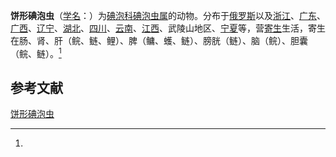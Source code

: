 {{Speciesbox
| name = 饼形碘泡虫
| status = 
| status_system = 
| image = 
| genus = Myxobolus
| species = artus
| authority = (Achmerov, 1960)<ref name='id9438'>{{cite web| url =http://www.bioinfo.cn/db05/BjdwSpecies.php?action=view&id=9438| title =饼形碘泡虫| work =《中国动物物种编目数据库》| publisher =中国科学院微生物研究所| author =中国科学院动物研究所| accessdate =2009-04-16| deadurl =yes| archiveurl =https://web.archive.org/web/20160305053046/http://www.bioinfo.cn/db05/BjdwSpecies.php?action=view&id=9438| archivedate =2016-03-05}}</ref>
}}

'''饼形碘泡虫'''（[[学名|学名]]：{{lang|la|''Myxobolus artus''}}）为[[碘泡科|碘泡科]][[碘泡虫属|碘泡虫属]]的动物。分布于[[俄罗斯|俄罗斯]]以及[[浙江|浙江]]、[[广东|广东]]、[[广西|广西]]、[[辽宁|辽宁]]、[[湖北|湖北]]、[[四川|四川]]、[[云南|云南]]、[[江西|江西]]、武陵山地区、[[宁夏|宁夏]]等，营[[寄生|寄生]]生活，寄生在肠、肾、肝（鲩、鲢、鲤）、脾（鳙、蠖、鲢）、膀胱（鲢）、脑（鲩）、胆囊（鲩、鲢）。<ref name='id9438'/>

== 参考文献 ==
{{reflist}}

{{Wikispecies|Myxobolus artus}}
{{Taxonbar|from=Q16796573}}

[[Category:碘泡虫属|饼形碘泡虫]]


{{Cnidarian-stub}}